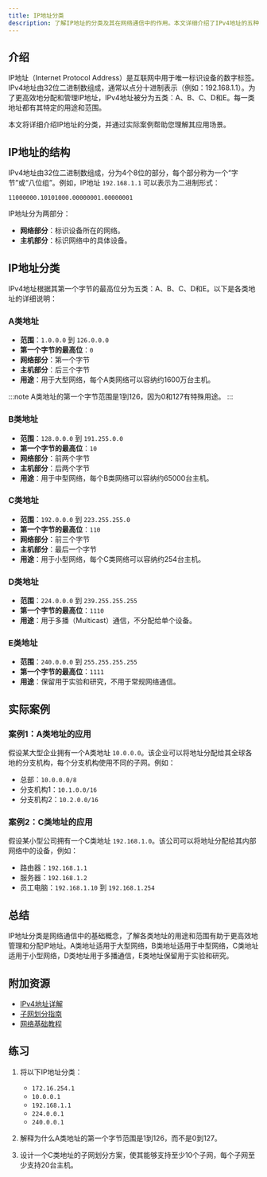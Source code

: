 ```yaml
---
title: IP地址分类
description: 了解IP地址的分类及其在网络通信中的作用。本文详细介绍了IPv4地址的五种分类（A、B、C、D、E），并通过实际案例帮助初学者理解其应用场景。
---
```


## 介绍

IP地址（Internet Protocol Address）是互联网中用于唯一标识设备的数字标签。IPv4地址由32位二进制数组成，通常以点分十进制表示（例如：192.168.1.1）。为了更高效地分配和管理IP地址，IPv4地址被分为五类：A、B、C、D和E。每一类地址都有其特定的用途和范围。

本文将详细介绍IP地址的分类，并通过实际案例帮助您理解其应用场景。

## IP地址的结构

IPv4地址由32位二进制数组成，分为4个8位的部分，每个部分称为一个“字节”或“八位组”。例如，IP地址 `192.168.1.1` 可以表示为二进制形式：

```
11000000.10101000.00000001.00000001
```

IP地址分为两部分：
- **网络部分**：标识设备所在的网络。
- **主机部分**：标识网络中的具体设备。

## IP地址分类

IPv4地址根据其第一个字节的最高位分为五类：A、B、C、D和E。以下是各类地址的详细说明：

### A类地址

- **范围**：`1.0.0.0` 到 `126.0.0.0`
- **第一个字节的最高位**：`0`
- **网络部分**：第一个字节
- **主机部分**：后三个字节
- **用途**：用于大型网络，每个A类网络可以容纳约1600万台主机。

:::note
A类地址的第一个字节范围是1到126，因为0和127有特殊用途。
:::

### B类地址

- **范围**：`128.0.0.0` 到 `191.255.0.0`
- **第一个字节的最高位**：`10`
- **网络部分**：前两个字节
- **主机部分**：后两个字节
- **用途**：用于中型网络，每个B类网络可以容纳约65000台主机。

### C类地址

- **范围**：`192.0.0.0` 到 `223.255.255.0`
- **第一个字节的最高位**：`110`
- **网络部分**：前三个字节
- **主机部分**：最后一个字节
- **用途**：用于小型网络，每个C类网络可以容纳约254台主机。

### D类地址

- **范围**：`224.0.0.0` 到 `239.255.255.255`
- **第一个字节的最高位**：`1110`
- **用途**：用于多播（Multicast）通信，不分配给单个设备。

### E类地址

- **范围**：`240.0.0.0` 到 `255.255.255.255`
- **第一个字节的最高位**：`1111`
- **用途**：保留用于实验和研究，不用于常规网络通信。

## 实际案例

### 案例1：A类地址的应用

假设某大型企业拥有一个A类地址 `10.0.0.0`。该企业可以将地址分配给其全球各地的分支机构，每个分支机构使用不同的子网。例如：

- 总部：`10.0.0.0/8`
- 分支机构1：`10.1.0.0/16`
- 分支机构2：`10.2.0.0/16`

### 案例2：C类地址的应用

假设某小型公司拥有一个C类地址 `192.168.1.0`。该公司可以将地址分配给其内部网络中的设备，例如：

- 路由器：`192.168.1.1`
- 服务器：`192.168.1.2`
- 员工电脑：`192.168.1.10` 到 `192.168.1.254`

## 总结

IP地址分类是网络通信中的基础概念，了解各类地址的用途和范围有助于更高效地管理和分配IP地址。A类地址适用于大型网络，B类地址适用于中型网络，C类地址适用于小型网络，D类地址用于多播通信，E类地址保留用于实验和研究。

## 附加资源

- [IPv4地址详解](https://en.wikipedia.org/wiki/IPv4)
- [子网划分指南](https://www.cisco.com/c/en/us/support/docs/ip/routing-information-protocol-rip/13788-3.html)
- [网络基础教程](https://www.tutorialspoint.com/data_communication_computer_network/index.htm)

## 练习

1. 将以下IP地址分类：
   - `172.16.254.1`
   - `10.0.0.1`
   - `192.168.1.1`
   - `224.0.0.1`
   - `240.0.0.1`

2. 解释为什么A类地址的第一个字节范围是1到126，而不是0到127。

3. 设计一个C类地址的子网划分方案，使其能够支持至少10个子网，每个子网至少支持20台主机。
